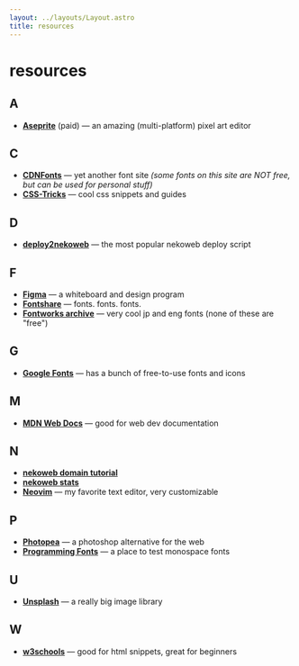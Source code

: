 ```yaml
---
layout: ../layouts/Layout.astro
title: resources
---
```

# resources

## A

- **[Aseprite](https://aseprite.com)** (paid) ― an amazing (multi-platform) pixel art editor

## C

- **[CDNFonts](https://cdnfonts.com)** ― yet another font site *(some fonts on this site are NOT free, but can be used for personal stuff)*
- **[CSS-Tricks](https://css-tricks.com)** ― cool css snippets and guides

## D

- **[deploy2nekoweb](https://deploy.nekoweb.org/)** ― the most popular nekoweb deploy script

## F

- **[Figma](https://figma.com)** ― a whiteboard and design program
- **[Fontshare](https://fontshare.com/)** ― fonts. fonts. fonts.
- **[Fontworks archive](https://archive.org/download/Fontworks/)** ― very cool jp and eng fonts (none of these are "free")

## G

- **[Google Fonts](https://fonts.google.com)** ― has a bunch of free-to-use fonts and icons

## M

- **[MDN Web Docs](https://developer.mozilla.org/en-US/)** ― good for web dev documentation

## N

- **[nekoweb domain tutorial](https://domain.joo.sh)**
- **[nekoweb stats](https://maxpixels.moe/resources/nekoweb-stats/)**
- **[Neovim](https://neovim.io)** ― my favorite text editor, very customizable

## P

- **[Photopea](https://photopea.com)** ― a photoshop alternative for the web
- **[Programming Fonts](https://www.programmingfonts.org/)** ― a place to test monospace fonts

## U

- **[Unsplash](https://unsplash.com)** ― a really big image library

## W

- **[w3schools](https://www.w3schools.com)** ― good for html snippets, great for beginners

